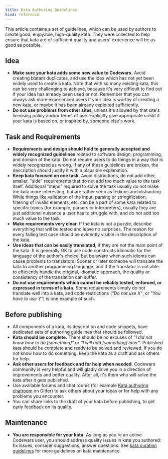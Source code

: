 ```yaml
---
title: Kata Authoring Guidelines
kind: reference
---
```



This article contains a set of guidelines, which can be used by authors to create good, enjoyable, high-quality kata. They were collected to help ensure that kata are of sufficient quality and users' experience will be as good as possible.

## Idea

- **<A id="novelty">Make sure your kata adds some new value to Codewars.</A>** Avoid
  creating blatant duplicates, and use the idea which has not yet been widely used
  to create a kata. Note that with so many existing kata, this can be very challenging
  to achieve, because it's very difficult to find out if your idea has already been
  used or not. Remember that you can always ask more experienced users if your idea
  is worthy of creating a new kata, or maybe it has been already exploited sufficiently.
- **<A id="no-copy">Do not use problems from other sites</A>**, unless it's allowed
  by that site's licensing policy and/or terms of use. Explicitly give
  appropriate credit if your kata is based on, or inspired by, someone else's
  work.

## Task and Requirements

- **Requirements and design should hold to generally accepted and widely recognized guidelines** related to software design, programming, and domain of the kata. Do not require users to do things in a way that is widely recognized as wrong. If any of these guidelines are broken, the description should justify it with a plausible explanation.
- **Keep kata focused on one task.** Avoid distractions, do not add other, smaller, "side" requirements that do not add too much value to the task itself. Additional "steps" required to solve the task usually do not make the kata more interesting, but are rather seen as tedious and distracting. While things like validation of the input, parsing or stringification, filtering of invalid elements, etc. can be a part of some kata related to specific topics (for example, parsers or interpreters), usually they are just additional nuisance a user has to struggle with, and do not add too much value to the task.
- **Make requirements very clear.** If the kata is not a puzzle, describe everything that will be tested and leave no surprises. The reason for every failing test case should be evidently visible in the description of the kata.
- **Use ideas that can be easily translated,** if they are not the main point of the kata. It is generally OK to use code constructs idiomatic for the language of the author's choice, but be aware when such idioms can cause problems to translators. Sooner or later someone will translate the kata to another programming language, and if the translator is not able to efficiently handle the original, idiomatic approach, the quality or consistency of the translation can suffer.
- **Do not use requirements which cannot be reliably tested, enforced, or expressed in terms of a kata.** Some requirements simply do not translate well into a kata, and code restrictions (_"Do not use X"_, or _"You have to use Y"_) is one example of such.

## Before publishing

- All components of a kata, its description and code snippets, have dedicated sets of authoring guidelines that should be followed.
- **Kata should be complete.** There should be no excuses of _"I did not know how to do [something]"_ or _"I will add [something] later"_. Published kata should be complete and ready to be solved and reviewed. If you do not know how to do something, keep the kata as a draft and ask others for help.
- **Ask other users for feedback and for help when needed.** Codewars community is very helpful and will gladly drive you in a direction of improvements and better quality. After all, it's them who will solve the kata after it gets published.
- Use available forums and chat rooms (for example [Kata authoring chatroom][gitter-kata-authoring] on Gitter) to ask others about your ideas or for help with any problems you encounter.
- You can share links to the draft of your kata before publishing, to get early feedback on its quality.

## Maintenance

- **You are responsible for your kata.** As long as you're an active Codewars user, you should address quality issues in kata you authored: fix issues, consider suggestions, answer questions. See [kata curation guidelines][kata-curation-guidelines] for more guidelines on kata maintenance.

[kata-curation-guidelines]: /curating/guidelines/kata/
[gitter-kata-authoring]: https://gitter.im/Codewars/codewars.com/kata-authoring-help
